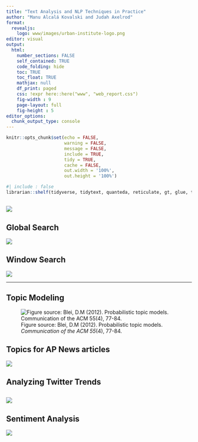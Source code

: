 ```yaml
---
title: "Text Analysis and NLP Techniques in Practice"
author: "Manu Alcalá Kovalski and Judah Axelrod"
format: 
  revealjs:
    logo: www/images/urban-institute-logo.png
editor: visual
output:
  html:
    number_sections: FALSE
    self_contained: TRUE
    code_folding: hide
    toc: TRUE
    toc_float: TRUE
    mathjax: null
    df_print: paged    
    css: !expr here::here("www", "web_report.css") 
    fig-width : 9
    page-layout: full
    fig-height : 5
editor_options:
  chunk_output_type: console
---
```


```r
knitr::opts_chunk$set(echo = FALSE,
                      warning = FALSE,
                      message = FALSE,
                      include = TRUE,
                      tidy = TRUE,
                      cache = FALSE,
                      out.width = '100%',
                      out.height = '100%')
```

```r
#| include : false
librarian::shelf(tidyverse, tidytext, quanteda, reticulate, gt, glue, topicmodels, dotenv, rtweet, readxl, reshape2)


```

## ![](images/communities-dictionary.png)

## Global Search

![](images/communities-frequency-global-eap.png)

## Window Search

![](images/communities-frequency-window-eap.png)

------------------------------------------------------------------------

## Topic Modeling

![Figure source: Blei, D.M (2012). Probabilistic topic models. *Communication of the ACM 55*(4), 77-84.](images/topic-models-blei-2012.png)

## Topics for AP News articles

![](images/ap-top-terms.png)

## Analyzing Twitter Trends

## ![](images/biden-tweet-freqs.png)

## Sentiment Analysis

![](images/sentiment-analysis-trend.png)
